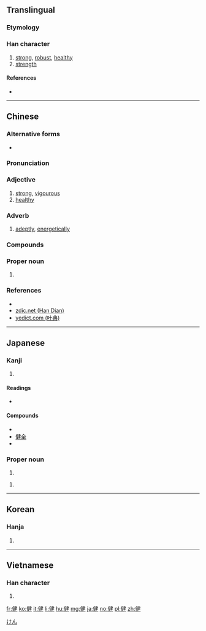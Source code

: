 ==Translingual==

===Etymology===
{{Han compound|人|alt1=亻|t1=person|建|c1=s|c2=p|ls=psc}}

{{Han compound|人|alt1=亻|建|t1=person|t2=erect|ls=ic}}

===Han character===
{{Han char|rn=9|rad=人|as=09|sn=11|four=25240|canj=ONKQ|ids=⿰亻建}}

# [[strong]], [[robust]], [[healthy]]
# [[strength]]

====References====
* {{Han ref|kx=0111.110|dkj=00875|dj=0237.100|hdz=10184.090|uh=5065}}

----

==Chinese==
{{zh-forms}}

===Alternative forms===
* {{zh-l|徤}}

===Pronunciation===
{{zh-pron
|m=jiàn
|c=gin6
|h=pfs=
|md=
|mn=kiāⁿ
|w=
|mc=y
|oc=y
|cat=adj,adv,pn
}}

===Adjective===
{{zh-adj}}

# [[strong]], [[vigourous]]
# [[healthy]]
#: {{zh-usex|健康|health; healthy; sound}}

===Adverb===
{{zh-adv}}

# [[adeptly]], [[energetically]]
#: {{zh-usex|健步如飛|}}
#: {{zh-usex|健談|}}
#: {{zh-usex|老 來 多 健 忘||CL|ref='''Tang Dynasty''', 白居易, 偶作寄朗之}}
{{attention|zh|examples need translations}}

===Compounds===
{{attention|zh|needs conversion to traditional}}
{{der3
| [[健步]]
| [[健存]]
| [[健儿]]
| [[健将]]
| [[健捷]]
| [[健康]]
| [[健朗]]
| [[健美]]
| [[健美操]]
| [[健美裤]]
| [[健美运动]]
| [[健全]]
| [[健身]]
| [[健身房]]
| [[健实]]
| [[健谈]]
| [[健忘]]
| [[健旺]]
| [[健胃]]
| [[健在]]
| [[健壮]]
}}

===Proper noun===
{{zh-proper noun}}

# {{surname|lang=zh}}

===References===
* {{R:twedu|A00208}}
* [http://www.zdic.net/z/15/js/5065.htm zdic.net (Han Dian)]
* [http://yedict.com/htm/50/5065.htm yedict.com (叶典)]

----

==Japanese==

===Kanji===
{{ja-kanji|grade=4|rs=人09}}

# {{defn|lang=ja|sort=人09}}

====Readings====
* {{ja-readings|goon=[[ごん]] (gon) {{non-joyo-reading}}|kanon=[[けん]] (ken)|kun=[[すこやか]] (sukoyaka), [[たけし]] (takeshi), [[したたか]] (shitataka)}}

====Compounds====
* {{term|健康||[[health]]|tr=[[けんこう]], [[kenkō]]|lang=ja|sc=Jpan}}
* [[健全]]
* {{term|健闘||good fight, strenuous effort|tr=[[けんとう]], [[kentō]]|lang=ja|sc=Jpan}}

===Proper noun===
{{ja-pos|k|proper|hira=けん|rom=Ken}}

# {{given name|male|lang=ja}}

{{ja-pos|k|proper|hira=たけし|rom=Takeshi}}

# {{given name|male|lang=ja}}

[[Category:Japanese male given names|けん]]

----

==Korean==

===Hanja===
{{ko-hanja|hangeul=[[건]], [[견]]|rv=geon, gyeon|mr=kŏn, kyŏn}}

# {{defn|lang=ko|sort=人09}}

----

==Vietnamese==

===Han character===
{{vi-hantu|[[kiện]], [[kẹn]]|rs=人09}}

# {{defn|lang=vi|sort=人09}}

[[fr:健]]
[[ko:健]]
[[it:健]]
[[li:健]]
[[hu:健]]
[[mg:健]]
[[ja:健]]
[[no:健]]
[[pl:健]]
[[zh:健]]